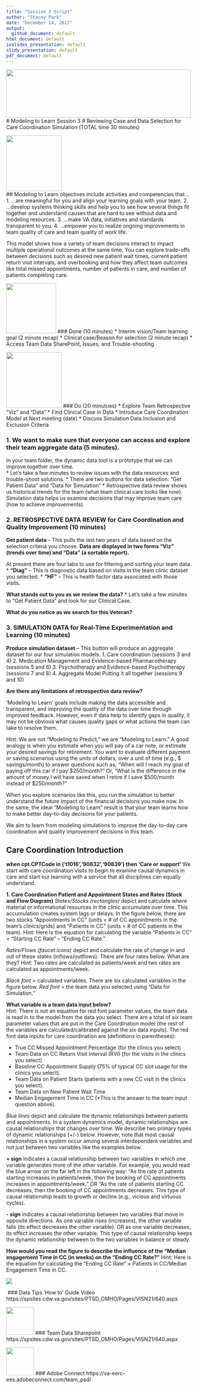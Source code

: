 ```yaml
---
title: "Session 3 Script"
author: "Stacey Park"
date: "December 14, 2017"
output: 
  github_document: default
html_document: default
ioslides_presentation: default
slidy_presentation: default
pdf_document: default
---
```


<!--MTL Logo -->
<img src = "https://rawgit.com/lzim/teampsd/teampsd_style/ModelingToLearn_logo1.png"
     height = "130" width = "500">  
# Modeling to Learn Session 3
# Reviewing Case and Data Selection for Care Coordination Simulation (TOTAL time 30 minutes)

<!-- Learning Objectives Icon -->
<img src = "https://raw.githubusercontent.com/lzim/teampsd/hexagon_icons/np_star_778913_003F72.png"
     height = "150" width = "150">   
## Modeling to Learn objectives include activities and competencies that…
1.	…are meaningful for you and align your learning goals with your team.
2.	…develop systems thinking skills and help you to see how several things fit together and understand causes that are hard to see without data and modeling resources.
3.	…make VA data, initiatives and standards transparent to you. 
4.	…empower you to realize ongoing improvements in team quality of care and team quality of work life.

This model shows how a variety of team decisions interact to impact multiple operational outcomes at the same time. You can explore trade-offs between decisions such as desired new patient wait times, current patient return visit intervals, and overbooking and how they affect team outcomes like total missed appointments, number of patients in care, and number of patients completing care.

<!-- Done List Icon -->
<img src = "https://raw.githubusercontent.com/lzim/teampsd/hexagon_icons/np_hexagon-check-mark_309690_003F72.png"
     height = "135" width = "135">
### Done (10 minutes)
* Interim vision/Team learning goal (2 minute recap)
* Clinical case/Reason for selection (2 minute recap)
* Access Team Data SharePoint, Issues, and Trouble-shooting 

<!-- Do List Icon -->     
<img src = "https://raw.githubusercontent.com/lzim/teampsd/hexagon_icons/np_synchronize_778914_003F72.png"
     height = "150" width = "150">
### Do (20 minutues)
* Explore Team Retrospective "Viz" and "Data"
* Find Clinical Case in Data
* Introduce Care Coordination Model at Next meeting (date)
* Discuss Simulation Data Inclusion and Exclusion Criteria

### 1.	We want to make sure that everyone can access and explore their team aggregate data (5 minutes). 
In your team folder, the dynamic data tool is a prototype that we can improve together over time.  
* Let’s take a few minutes to review issues with the data resources and trouble-shoot solutions.
* There are two buttons for data selection: “Get Patient Data” and “Data for Simulation”
* Retrospective data review shows us historical trends for the team (what team clinical care looks like now). Simulation data helps us examine decisions that may improve team care (how to achieve improvements).

### 2.	RETROSPECTIVE DATA REVIEW for Care Coordination and Quality Improvement (10 minutes)
**Get patient data** – This pulls the last two years of data based on the selection criteria you choose.
**Data are displayed in two forms “Viz” (trends over time) and “Data” (a sortable report).**
 
At present there are four tabs to use for filtering and sorting your team data.
* **“Diag”** – This is diagnostic data based on visits in the team clinic dataset you selected.
*	**“HF”** – This is health factor data associated with those visits.

**What stands out to you as we review the data?**
* Let’s take a few minutes to “Get Patient Data” and look for our Clinical Case.

**What do you notice as we search for this Veteran?**  

### 3.	SIMULATION DATA for Real-Time Experimentation and Learning (10 minutes)
**Produce simulation dataset** – This button will produce an aggregate dataset for our four simulation models.
1.	Care coordination (sessions 3 and 4)
2.	Medication Management and Evidence-based Pharmacotherapy (sessions 5 and 6)
3.	Psychotherapy and Evidence-based Psychotherapy (sessions 7 and 8)
4.	Aggregate Model Putting it all together (sessions 9 and 10)

**Are there any limitations of retrospective data review?**

'Modeling to Learn' goals include making the data accessible and transparent, and improving the quality of the data over time through improved feedback. However, even if data help to identify gaps in quality, it may not be obvious what causes quality gaps or what actions the team can take to resolve them.

Hint: We are not “Modeling to Predict,” we are “Modeling to Learn.”  A good analogy is when you estimate when you will pay of a car note, or estimate your desired savings for retirement.  You want to evaluate different payment or saving scenarios using the units of dollars, over a unit of time (e.g., $ savings/month) to answer questions such as, “When will I reach my goal of paying off this car if I pay $250/month?”  Or, “What is the difference in the amount of money I will have saved when I retire if I save $500/month instead of $250/month?”  

When you explore scenarios like this, you run the simulation to better understand the future impact of the financial decisions you make now.  In the same, the ideal “Modeling to Learn” result is that your team learns how to make better day-to-day decisions for your patients.  

We aim to learn from modeling simulations to improve the day-to-day care coordination and quality improvement decisions in this team.   

## Care Coordination Introduction
**when cpt.CPTCode in ('t1016','90832','90839') then 'Care or support'**
We start with care coordination visits to begin to examine causal dynamics in care and start our learning with a service that all disciplines can equally understand.

**1. Care Coordination Patient and Appointment States and Rates (Stock and Flow Diagram)**
*States/Stocks (rectangles)* depict and calculate where material or informational resources in the clinic accumulate over time. This accumulation creates system lags or delays. In the figure below, there are two stocks “Appointments in CC” (units = # of CC appointments in the team’s clinics/grids) and “Patients in CC” (units = # of CC patients in the team). 
Hint: Here is the equation for calculating the variable “Patients in CC” = “Starting CC Rate” – “Ending CC Rate.”

*Rates/Flows (faucet icons)* depict and calculate the rate of change in and out of these states (inflows/outflows).  There are four rates below.  What are they? 
Hint: Two rates are calculated as patients/week and two rates are calculated as appointments/week.

*Black font* = calculated variables.  There are six calculated variables in the figure below.
*Red font* = the team data you selected using “Data for Simulation.” 

**What variable is a team data input below?**  
Hint: There is not an equation for red font parameter values, the team data is read in to the model from the data you select.  There are a total of six team parameter values that are put in the Care Coordination model (the rest of the variables are calculated/calibrated against the six data inputs). The red font data inputs for care coordination are (definitions in parentheses):  

*	True CC Missed Appointment Percentage (for the clinics you select)
*	Team Data on CC Return Visit Interval (RVI) (for the visits in the clinics you select)
*	Baseline CC Appointment Supply (75% of typical CC slot usage for the clinics you select).
*	Team Data on Patient Starts (patients with a new CC visit in the clinics you select).
*	Team Data on New Patient Wait Time 
*	Median Engagement Time in CC (*This is the answer to the team input question above).

*Blue lines* depict and calculate the dynamic relationships between patients and appointments. In a system dynamics model, dynamic relationships are causal relationships that changes over time. We describe two primary types of dynamic relationships (+/-) below. However, note that most causal relationships in a system occur among several interdependent variables and not just between two variables like the examples below.

**+ sign** indicates a causal relationship between two variables in which one variable generates more of the other variable.  For example, you would read the blue arrow on the far left in the following way:  “As the rate of patients starting increases in patients/week, then the booking of CC appointments increases in appointments/week.” OR “As the rate of patients starting CC decreases, then the booking of CC appointments decreases.  This type of causal relationship leads to growth or decline (e.g., vicious and virtuous cycles).

**- sign** indicates a causal relationship between two variables that move in opposite directions. As one variable rises (increases), the other variable falls (its effect decreases the other variable).  OR as one variable decreases, its effect increases the other variable. This type of causal relationship keeps the dynamic relationship between to the two variables in balance or steady. 

**How would you read the figure to describe the influence of the “Median engagement Time in CC (in weeks) on the “Ending CC Rate?”**
Hint: Here is the equation for calculating the “Ending CC Rate” = Patients in CC/Median Engagement Time in CC.

<img src = https://raw.githubusercontent.com/lzim/teampsd/facilitation_guide/cc_session3_image.png>

<!--Guide Icon-->
<img src = >
### Data Tips 'How to' Guide Video
https://spsites.cdw.va.gov/sites/PTSD_OMHO/Pages/VISN21/640.aspx

<!--SharePoint Icon-->
<img src = "https://raw.githubusercontent.com/lzim/teampsd/hexagon_icons/np_bar-chart-decline_869492_598527.png"
     height = "75" width = "75" style = "border: 0;">
### Team Data Sharepoint
https://spsites.cdw.va.gov/sites/PTSD_OMHO/Pages/VISN21/640.aspx


<!--Adobe Connect Icon-->
<img src = "https://raw.githubusercontent.com/lzim/teampsd/hexagon_icons/np_feedback_546911_598527.png"
     height = "75" width = "75" style = "border: 0;">
### Adobe Connect
https://va-eerc-ees.adobeconnect.com/team_psd/

